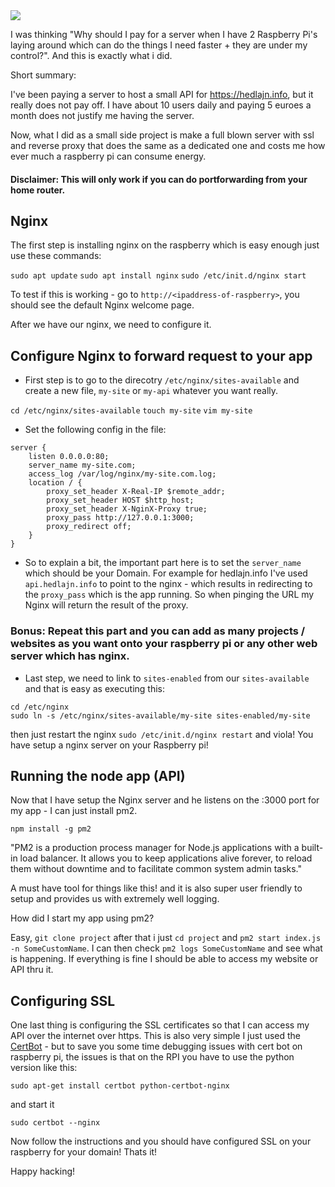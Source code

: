 

<div>
    <img src={rpi} />
</div>

I was thinking "Why should I pay for a server when I have 2 Raspberry Pi's laying around which can do the things I need faster + they are under my control?". 
And this is exactly what i did. 

Short summary: 

I've been paying a server to host a small API for https://hedlajn.info, but it really does not pay off. I have about 10 users daily and paying 5 euroes a month does not justify me having the server. 

Now, what I did as a small side project is make a full blown server with ssl and reverse proxy that does the same as a dedicated one and costs me how ever much a raspberry pi can consume energy. 

#### Disclaimer: This will only work if you can do portforwarding from your home router.

## Nginx

The first step is installing nginx on the raspberry which is easy enough just use these commands:

`sudo apt update` 
`sudo apt install nginx`
`sudo /etc/init.d/nginx start`

To test if this is working - go to `http://<ipaddress-of-raspberry>`, you should see the default Nginx welcome page. 

After we have our nginx, we need to configure it.

## Configure Nginx to forward request to your app

- First step is to go to the direcotry `/etc/nginx/sites-available` and create a new file, `my-site` or `my-api` whatever you want really.

`cd /etc/nginx/sites-available`
`touch my-site` 
`vim my-site`

- Set the following config in the file: 

```
server {
    listen 0.0.0.0:80;
    server_name my-site.com;
    access_log /var/log/nginx/my-site.com.log;
    location / {
        proxy_set_header X-Real-IP $remote_addr;
        proxy_set_header HOST $http_host;
        proxy_set_header X-NginX-Proxy true;
        proxy_pass http://127.0.0.1:3000;
        proxy_redirect off;
    }
}
```
- So to explain a bit, the important part here is to set the `server_name` which should be your Domain. For example for hedlajn.info I've used `api.hedlajn.info` to point to the nginx - which results in redirecting to the `proxy_pass` which is the app running. So when pinging the URL my Nginx will return the result of the proxy. 

### Bonus: Repeat this part and you can add as many projects / websites as you want onto your raspberry pi or any other web server which has nginx. 

- Last step, we need to link to `sites-enabled` from our `sites-available` and that is easy as executing this: 

```
cd /etc/nginx
sudo ln -s /etc/nginx/sites-available/my-site sites-enabled/my-site
```

then just restart the nginx `sudo /etc/init.d/nginx restart` and viola! You have setup a nginx server on your Raspberry pi! 

## Running the node app (API)

Now that I have setup the Nginx server and he listens on the :3000 port for my app - I can just install pm2. 

`npm install -g pm2` 

"PM2 is a production process manager for Node.js applications with a built-in load balancer. It allows you to keep applications alive forever, to reload them without downtime and to facilitate common system admin tasks."

A must have tool for things like this! and it is also super user friendly to setup and provides us with extremely well logging. 

How did I start my app using pm2? 

Easy, `git clone project` after that i just `cd project` and `pm2 start index.js -n SomeCustomName`. I can then check `pm2 logs SomeCustomName` and see what is happening. If everything is fine I should be able to access my website or API thru it. 

## Configuring SSL 

One last thing is configuring the SSL certificates so that I can access my API over the internet over https. This is also very simple I just used the [CertBot](https://certbot.eff.org/) - but to save you some time debugging issues with cert bot on raspberry pi, the issues is that on the RPI you have to use the python version like this: 

```
sudo apt-get install certbot python-certbot-nginx
```

and start it 

```
sudo certbot --nginx
```

Now follow the instructions and you should have configured SSL on your raspberry for your domain! Thats it! 

Happy hacking! 




